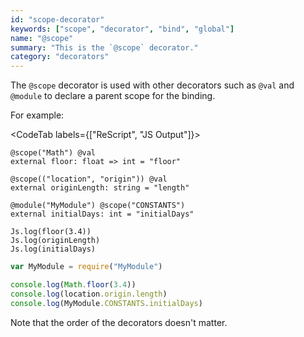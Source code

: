 ```yaml
---
id: "scope-decorator"
keywords: ["scope", "decorator", "bind", "global"]
name: "@scope"
summary: "This is the `@scope` decorator."
category: "decorators"
---
```


The `@scope` decorator is used with other decorators such as `@val` and `@module` to declare a parent scope for the binding.

For example:

<CodeTab labels={["ReScript", "JS Output"]}>

```res
@scope("Math") @val
external floor: float => int = "floor"

@scope(("location", "origin")) @val
external originLength: string = "length"

@module("MyModule") @scope("CONSTANTS")
external initialDays: int = "initialDays"

Js.log(floor(3.4))
Js.log(originLength)
Js.log(initialDays)
```

```js
var MyModule = require("MyModule")

console.log(Math.floor(3.4))
console.log(location.origin.length)
console.log(MyModule.CONSTANTS.initialDays)
```

</CodeTab>

Note that the order of the decorators doesn't matter.